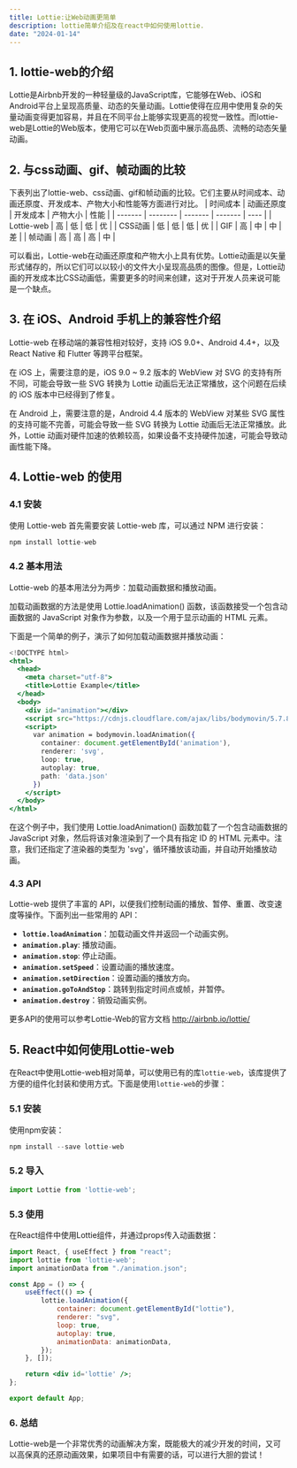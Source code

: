 ```yaml
---
title: Lottie:让Web动画更简单
description: lottie简单介绍及在react中如何使用lottie.
date: "2024-01-14"
---
```


## **1. lottie-web的介绍**

Lottie是Airbnb开发的一种轻量级的JavaScript库，它能够在Web、iOS和Android平台上呈现高质量、动态的矢量动画。Lottie使得在应用中使用复杂的矢量动画变得更加容易，并且在不同平台上能够实现更高的视觉一致性。而lottie-web是Lottie的Web版本，使用它可以在Web页面中展示高品质、流畅的动态矢量动画。

## **2. 与css动画、gif、帧动画的比较**

下表列出了lottie-web、css动画、gif和帧动画的比较。它们主要从时间成本、动画还原度、开发成本、产物大小和性能等方面进行对比。
| 时间成本 | 动画还原度 | 开发成本 | 产物大小 | 性能 |
| ------- | -------- | ------- | ------- | ---- |
| Lottie-web | 高 | 低 | 低 | 优 |
| CSS动画 | 低 | 低 | 低 | 优 |
| GIF | 高 | 中 | 中 | 差 |
| 帧动画 | 高 | 高 | 高 | 中 |

可以看出，Lottie-web在动画还原度和产物大小上具有优势。Lottie动画是以矢量形式储存的，所以它们可以以较小的文件大小呈现高品质的图像。但是，Lottie动画的开发成本比CSS动画低，需要更多的时间来创建，这对于开发人员来说可能是一个缺点。

## **3. 在 iOS、Android 手机上的兼容性介绍**

Lottie-web 在移动端的兼容性相对较好，支持 iOS 9.0+、Android 4.4+，以及 React Native 和 Flutter 等跨平台框架。

在 iOS 上，需要注意的是，iOS 9.0 ~ 9.2 版本的 WebView 对 SVG 的支持有所不同，可能会导致一些 SVG 转换为 Lottie 动画后无法正常播放，这个问题在后续的 iOS 版本中已经得到了修复。

在 Android 上，需要注意的是，Android 4.4 版本的 WebView 对某些 SVG 属性的支持可能不完善，可能会导致一些 SVG 转换为 Lottie 动画后无法正常播放。此外，Lottie 动画对硬件加速的依赖较高，如果设备不支持硬件加速，可能会导致动画性能下降。

## **4. Lottie-web 的使用**

### **4.1 安装**

使用 Lottie-web 首先需要安装 Lottie-web 库，可以通过 NPM 进行安装：

```jsx
npm install lottie-web
```

### **4.2 基本用法**

Lottie-web 的基本用法分为两步：加载动画数据和播放动画。

加载动画数据的方法是使用 Lottie.loadAnimation() 函数，该函数接受一个包含动画数据的 JavaScript 对象作为参数，以及一个用于显示动画的 HTML 元素。

下面是一个简单的例子，演示了如何加载动画数据并播放动画：

```jsx
<!DOCTYPE html>
<html>
  <head>
    <meta charset="utf-8">
    <title>Lottie Example</title>
  </head>
  <body>
    <div id="animation"></div>
    <script src="https://cdnjs.cloudflare.com/ajax/libs/bodymovin/5.7.8/lottie.min.js"></script>
    <script>
      var animation = bodymovin.loadAnimation({
        container: document.getElementById('animation'),
        renderer: 'svg',
        loop: true,
        autoplay: true,
        path: 'data.json'
      })
    </script>
  </body>
</html>
```

在这个例子中，我们使用 Lottie.loadAnimation() 函数加载了一个包含动画数据的 JavaScript 对象，然后将该对象渲染到了一个具有指定 ID 的 HTML 元素中。注意，我们还指定了渲染器的类型为 'svg'，循环播放该动画，并自动开始播放动画。

### **4.3 API**

Lottie-web 提供了丰富的 API，以便我们控制动画的播放、暂停、重置、改变速度等操作。下面列出一些常用的 API：

- **`lottie.loadAnimation`**：加载动画文件并返回一个动画实例。
- **`animation.play`**: 播放动画。
- **`animation.stop`**: 停止动画。
- **`animation.setSpeed`**：设置动画的播放速度。
- **`animation.setDirection`**：设置动画的播放方向。
- **`animation.goToAndStop`**：跳转到指定时间点或帧，并暂停。
- **`animation.destroy`**：销毁动画实例。

更多API的使用可以参考Lottie-Web的官方文档 http://airbnb.io/lottie/

## **5. React中如何使用Lottie-web**

在React中使用Lottie-web相对简单，可以使用已有的库`lottie-web`，该库提供了方便的组件化封装和使用方式。下面是使用`lottie-web`的步骤：

### 5.1 安装

使用npm安装：

```jsx
npm install --save lottie-web
```

### **5.2 导入**

```jsx
import Lottie from 'lottie-web';
```

### 5.3 使用

在React组件中使用Lottie组件，并通过props传入动画数据：

```jsx
import React, { useEffect } from "react";
import lottie from 'lottie-web';
import animationData from "./animation.json";

const App = () => {
	useEffect(() => {
		lottie.loadAnimation({
			container: document.getElementById("lottie"),
			renderer: "svg",
			loop: true,
			autoplay: true,
			animationData: animationData,
		});
	}, []);

	return <div id='lottie' />;
};

export default App;
```

### **6. 总结**

Lottie-web是一个非常优秀的动画解决方案，既能极大的减少开发的时间，又可以高保真的还原动画效果，如果项目中有需要的话，可以进行大胆的尝试！